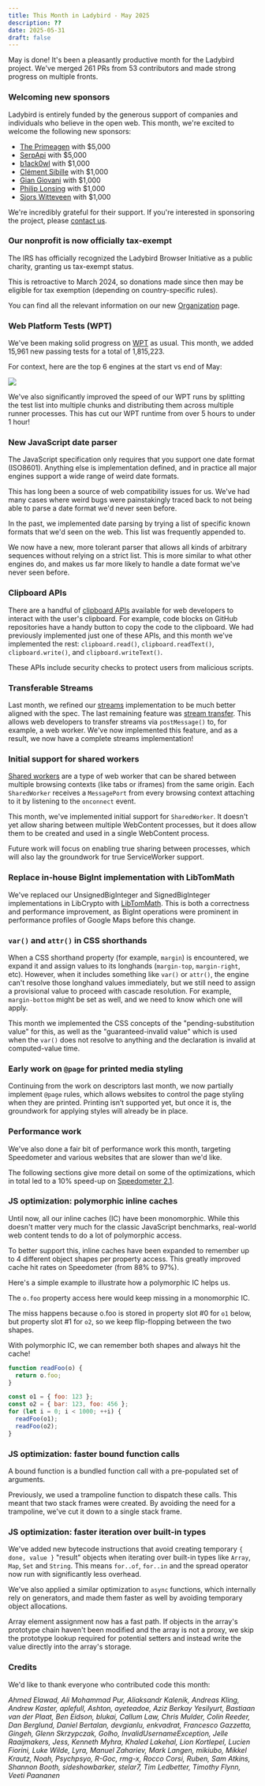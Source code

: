```yaml
---
title: This Month in Ladybird - May 2025
description: ??
date: 2025-05-31
draft: false
---
```


May is done! It's been a pleasantly productive month for the Ladybird project. We've merged 261 PRs from 53 contributors and made strong progress on multiple fronts.

### Welcoming new sponsors

Ladybird is entirely funded by the generous support of companies and individuals who believe in the open web. This month, we're excited to welcome the following new sponsors:

- [The Primeagen](https://terminal.shop/) with $5,000
- [SerpApi](https://serpapi.com/) with $5,000
- [b1ack0wl](http://www.b1ack0wl.com/) with $1,000
- [Clément Sibille](https://lisible.xyz/) with $1,000
- [Gian Giovani](https://wejick.wordpress.com/) with $1,000
- [Philip Lonsing](https://www.linkedin.com/in/philiplonsing/) with $1,000
- [Sjors Witteveen](https://kabutops.com/) with $1,000

We're incredibly grateful for their support. If you're interested in sponsoring the project, please [contact us](mailto:contact@ladybird.org).

### Our nonprofit is now officially tax-exempt

The IRS has officially recognized the Ladybird Browser Initiative as a public charity, granting us tax-exempt status.

This is retroactive to March 2024, so donations made since then may be eligible for tax exemption (depending on country-specific rules).

You can find all the relevant information on our new [Organization](https://ladybird.org/organization/) page.

### Web Platform Tests (WPT)

We've been making solid progress on [WPT](https://web-platform-tests.org) as usual. This month, we added 15,961 new passing tests for a total of 1,815,223.

For context, here are the top 6 engines at the start vs end of May:

![](/assets/img/newsletter-may-2025-wpt-graph.gif)

We've also significantly improved the speed of our WPT runs by splitting the test list into multiple chunks and distributing them across multiple runner processes. This has cut our WPT runtime from over 5 hours to under 1 hour!

### New JavaScript date parser

The JavaScript specification only requires that you support one date format (ISO8601). Anything else is implementation defined, and in practice all major engines support a wide range of weird date formats.

This has long been a source of web compatibility issues for us. We've had many cases where weird bugs were painstakingly traced back to not being able to parse a date format we'd never seen before.

In the past, we implemented date parsing by trying a list of specific known formats that we'd seen on the web. This list was frequently appended to.

We now have a new, more tolerant parser that allows all kinds of arbitrary sequences without relying on a strict list. This is more similar to what other engines do, and makes us far more likely to handle a date format we've never seen before.

### Clipboard APIs

There are a handful of [clipboard APIs](https://developer.mozilla.org/en-US/docs/Web/API/Clipboard_API) available for web developers to interact with the user's clipboard. For example, code blocks on GitHub repositories have a handy button to copy the code to the clipboard. We had previously implemented just one of these APIs, and this month we've implemented the rest: `clipboard.read()`, `clipboard.readText()`, `clipboard.write()`, and `clipboard.writeText()`.

These APIs include security checks to protect users from malicious scripts.

### Transferable Streams

Last month, we refined our [streams](https://developer.mozilla.org/en-US/docs/Web/API/Streams_API) implementation to be much better aligned with the spec. The last remaining feature was [stream transfer](https://github.com/whatwg/streams/blob/main/transferable-streams-explainer.md). This allows web developers to transfer streams via `postMessage()` to, for example, a web worker. We've now implemented this feature, and as a result, we now have a complete streams implementation!

### Initial support for shared workers

[Shared workers](https://html.spec.whatwg.org/multipage/workers.html#shared-workers-and-the-sharedworker-interface) are a type of web worker that can be shared between multiple browsing contexts (like tabs or iframes) from the same origin. Each `SharedWorker` receives a `MessagePort` from every browsing context attaching to it by listening to the `onconnect` event.

This month, we've implemented initial support for `SharedWorker`. It doesn't yet allow sharing between multiple WebContent processes, but it does allow them to be created and used in a single WebContent process.

Future work will focus on enabling true sharing between processes, which will also lay the groundwork for true ServiceWorker support.

### Replace in-house BigInt implementation with LibTomMath

We've replaced our UnsignedBigInteger and SignedBigInteger implementations in LibCrypto with [LibTomMath](https://www.libtom.net/LibTomMath/). This is both a correctness and performance improvement, as BigInt operations were prominent in performance profiles of Google Maps before this change.

### `var()` and `attr()` in CSS shorthands

When a CSS shorthand property (for example, `margin`) is encountered, we expand it and assign values to its longhands (`margin-top`, `margin-right`, etc). However, when it includes something like `var()` or `attr()`, the engine can't resolve those longhand values immediately, but we still need to assign a provisional value to proceed with cascade resolution. For example, `margin-bottom` might be set as well, and we need to know which one will apply.

This month we implemented the CSS concepts of the "pending-substitution value" for this, as well as the "guaranteed-invalid value" which is used when the `var()` does not resolve to anything and the declaration is invalid at computed-value time.

### Early work on `@page` for printed media styling

Continuing from the work on descriptors last month, we now partially implement `@page` rules, which allows websites to control the page styling when they are printed. Printing isn’t supported yet, but once it is, the groundwork for applying styles will already be in place.

### Performance work

We've also done a fair bit of performance work this month, targeting Speedometer and various websites that are slower than we'd like.

The following sections give more detail on some of the optimizations, which in total led to a 10% speed-up on [Speedometer 2.1](https://browserbench.org/Speedometer2.1/).

### JS optimization: polymorphic inline caches

Until now, all our inline caches (IC) have been monomorphic. While this doesn't matter very much for the classic JavaScript benchmarks, real-world web content tends to do a lot of polymorphic access.

To better support this, inline caches have been expanded to remember up to 4 different object shapes per property access. This greatly improved cache hit rates on Speedometer (from 88% to 97%).

Here's a simple example to illustrate how a polymorphic IC helps us.

The `o.foo` property access here would keep missing in a monomorphic IC.

The miss happens because o.foo is stored in property slot #0 for `o1` below, but property slot #1 for `o2`, so we keep flip-flopping between the two shapes.

With polymorphic IC, we can remember both shapes and always hit the cache!

```js
function readFoo(o) {
  return o.foo;
}

const o1 = { foo: 123 };
const o2 = { bar: 123, foo: 456 };
for (let i = 0; i < 1000; ++i) {
  readFoo(o1);
  readFoo(o2);
}
```

### JS optimization: faster bound function calls

A bound function is a bundled function call with a pre-populated set of arguments.

Previously, we used a trampoline function to dispatch these calls. This meant that two stack frames were created. By avoiding the need for a trampoline, we've cut it down to a single stack frame.

### JS optimization: faster iteration over built-in types

We've added new bytecode instructions that avoid creating temporary `{ done, value }` "result" objects when iterating over built-in types like `Array`, `Map`, `Set` and `String`. This means `for..of`, `for..in` and the spread operator now run with significantly less overhead.

We've also applied a similar optimization to `async` functions, which internally rely on generators, and made them faster as well by avoiding temporary object allocations.

Array element assignment now has a fast path. If objects in the array's prototype chain haven't been modified and the array is not a proxy, we skip the prototype lookup required for potential setters and instead write the value directly into the array's storage.

### Credits

We'd like to thank everyone who contributed code this month:

_Ahmed Elawad,
Ali Mohammad Pur,
Aliaksandr Kalenik,
Andreas Kling,
Andrew Kaster,
aplefull,
Ashton,
ayeteadoe,
Aziz Berkay Yesilyurt,
Bastiaan van der Plaat,
Ben Eidson,
blukai,
Callum Law,
Chris Mulder,
Colin Reeder,
Dan Berglund,
Daniel Bertalan,
devgianlu,
enkvadrat,
Francesco Gazzetta,
Gingeh,
Glenn Skrzypczak,
Golho,
InvalidUsernameException,
Jelle Raaijmakers,
Jess,
Kenneth Myhra,
Khaled Lakehal,
Lion Kortlepel,
Lucien Fiorini,
Luke Wilde,
Lyra,
Manuel Zahariev,
Mark Langen,
mikiubo,
Mikkel Krautz,
Noah,
Psychpsyo,
R-Goc,
rmg-x,
Rocco Corsi,
Ruben,
Sam Atkins,
Shannon Booth,
sideshowbarker,
stelar7,
Tim Ledbetter,
Timothy Flynn,
Veeti Paananen_
